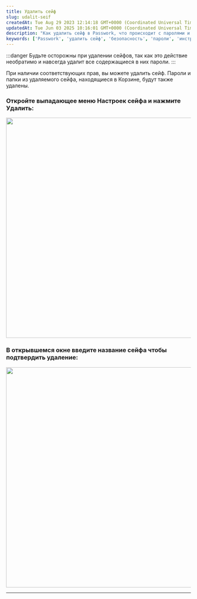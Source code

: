 ```yaml
---
title: Удалить сейф
slug: udalit-seif
createdAt: Tue Aug 29 2023 12:14:18 GMT+0000 (Coordinated Universal Time)
updatedAt: Tue Jun 03 2025 10:16:01 GMT+0000 (Coordinated Universal Time)
description: "Как удалить сейф в Passwork, что происходит с паролями и папками при удалении, меры предосторожности."
keywords: ['Passwork', 'удалить сейф', 'безопасность', 'пароли', 'инструкция']
---
```


:::danger
Будьте осторожны при удалении сейфов, так как это действие необратимо и навсегда удалит все содержащиеся в них пароли.
:::

При наличии соответствующих прав, вы можете удалить сейф. Пароли и папки из удаляемого сейфа, находящиеся в Корзине, будут также удалены.

### Откройте выпадающее меню **Настроек сейфа** и нажмите **Удалить**:

<div style={{ textAlign: 'center' }}>
  <img
    src="https://archbee-image-uploads.s3.amazonaws.com/QKZtfOnnubSbfN3D1EPqb-gJe1DkINmMR0nl0SM1Z4P-20250403-095401.png"
    width="600"
    style={{ display: 'block', margin: '0 auto' }}
  />
</div>

### В открывшемся окне **введите название сейфа** чтобы подтвердить удаление:

<div style={{ textAlign: 'center' }}>
  <img
    src="https://archbee-image-uploads.s3.amazonaws.com/QKZtfOnnubSbfN3D1EPqb-mzv8qoWWz7rLiFbjQ9-Bn-20250404-104553.png"
    width="600"
    style={{ display: 'block', margin: '0 auto' }}
  />
</div>

***